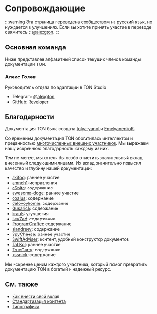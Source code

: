 # Сопровождающие

:::warning
Эта страница переведена сообществом на русский язык, но нуждается в улучшениях. Если вы хотите принять участие в переводе свяжитесь с [@alexgton](https://t.me/alexgton).
:::

## Основная команда

Ниже представлен алфавитный список текущих членов команды документации TON.

### Алекс Голев

Руководитель отдела по адаптации в TON Studio

- Telegram: [@alexgton](https://t.me/alexgton)
- GitHub: [Reveloper](https://github.com/Reveloper)

## Благодарности

Документация TON была создана [tolya-yanot](https://github.com/tolya-yanot) и [EmelyanenkoK](https://github.com/EmelyanenkoK).

Со временем документация TON обогатилась интеллектом и преданностью [многочисленных внешних участников](https://github.com/ton-community/ton-docs/graphs/contributors). Мы выражаем нашу искреннюю благодарность каждому из них.

Тем не менее, мы хотели бы особо отметить значительный вклад, внесенный следующими лицами. Их вклад значительно повысил качество и глубину нашей документации:

- [akifoq](https://github.com/akifoq): раннее участие
- [amnch1](https://github.com/amnch1): исправления
- [aSpite](https://github.com/aSpite): содержание
- [awesome-doge](https://github.com/awesome-doge): раннее участие
- [coalus](https://github.com/coalus): содержание
- [delovoyhomie](https://github.com/delovoyhomie): содержание
- [Gusarich](https://github.com/Gusarich): содержание
- [krau5](https://github.com/krau5): улучшения
- [LevZed](https://github.com/LevZed): содержание
- [ProgramCrafter](https://github.com/ProgramCrafter): содержание
- [siandreev](https://github.com/siandreev): содержание
- [SpyCheese](https://github.com/SpyCheese): раннее участие
- [SwiftAdviser](https://github.com/SwiftAdviser): контент, удобный конструктор документов
- [Tal Kol](https://github.com/talkol): раннее участие
- [TrueCarry](https://github.com/TrueCarry): содержание
- [xssnick](https://github.com/xssnick): содержание

Мы искренне ценим каждого участника, который помог превратить документацию TON в богатый и надежный ресурс.

## См. также

- [Как внести свой вклад](/v3/contribute/)
- [Стандартизация контента](/v3/contribute/content-standardization/)
- [Типографика](/v3/contribute/typography/)